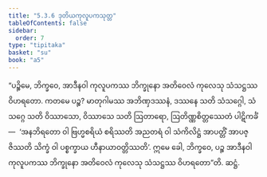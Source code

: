 ```yaml
---
title: "5.3.6 ဒုတိယကုလူပကသုတ္တ"
tableOfContents: false
sidebar:
  order: 7
type: "tipitaka"
basket: "su"
book: "a5"
---
```



<DynamicBreadcrumb />

<Division number="226" book="a5">

<Paragraph number="1272" book="a5">
“ပဉ္စိမေ, ဘိက္ခဝေ, အာဒီနဝါ ကုလူပကဿ ဘိက္ခုနော အတိဝေလံ ကုလေသု သံသဋ္ဌဿ ဝိဟရတော. ကတမေ ပဉ္စ? မာတုဂါမဿ အဘိဏှဒဿနံ, ဒဿနေ သတိ သံသဂ္ဂေါ, သံသဂ္ဂေ သတိ ဝိဿာသော, ဝိဿာသေ သတိ ဩတာရော, ဩတိဏ္ဏစိတ္တဿေတံ ပါဋိကင်္ခံ—  ‘အနဘိရတော ဝါ ဗြဟ္မစရိယံ စရိဿတိ အညတရံ ဝါ သံကိလိဋ္ဌံ အာပတ္တိံ အာပဇ္ဇိဿတိ သိက္ခံ ဝါ ပစ္စက္ခာယ ဟီနာယာဝတ္တိဿတိ’. ဣမေ ခေါ, ဘိက္ခဝေ, ပဉ္စ အာဒီနဝါ ကုလူပကဿ ဘိက္ခုနော အတိဝေလံ ကုလေသု သံသဋ္ဌဿ ဝိဟရတော”တိ.

</Paragraph>
</Division>

<Paragraph number="1273" type="center" book="a5">
ဆဋ္ဌံ.
</Paragraph>